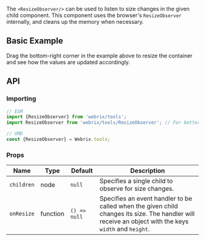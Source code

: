 
The `<ResizeObserver/>` can be used to listen to size changes in the given child component.
This component uses the browser's `ResizeObserver` internally, and cleans up the memory when necessary.

## Basic Example

<Example file='docs/tools/resizeobserver/BasicExample' height={250}/>

Drag the bottom-right corner in the example above to resize the container and see how the
values are updated accordingly.

## API

### Importing

```jsx
// ESM
import {ResizeObserver} from 'webrix/tools';
import ResizeObserver from 'webrix/tools/ResizeObserver'; // For better tree shaking

// UMD
const {ResizeObserver} = Webrix.tools;
```

### Props

Name|Type|Default|Description
---|---|---|---
`children`|node|`null`|Specifies a single child to observe for size changes.
`onResize`|function|`() => null`|Specifies an event handler to be called when the given child changes its size. The handler will receive an object with the keys `width` and `height`.
